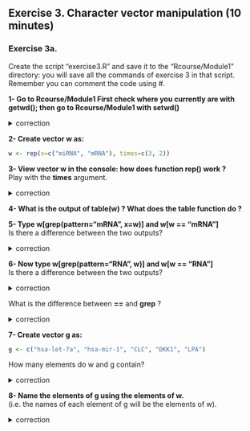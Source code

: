 ## Exercise 3. Character vector manipulation (10 minutes)

### Exercise 3a.

Create the script "exercise3.R" and save it to the "Rcourse/Module1" directory: you will save all the commands of exercise 3 in that script.
<br>Remember you can comment the code using #.

**1- Go to Rcourse/Module1
First check where you currently are with getwd();
then go to Rcourse/Module1 with setwd()**

<details>
<summary>
correction
</summary>

```r
getwd()
setwd("Rcourse/Module1")
setwd("~/Rcourse/Module1")
```

</details>

**2- Create vector w as:**

```r
w <- rep(x=c("miRNA", "mRNA"), times=c(3, 2))
```

**3- View vector w in the console: how does function rep() work ?** 
<br>Play with the **times** argument.

<details>
<summary>
correction
</summary>

```r
rep(x=c("miRNA", "mRNA"), times=c(3, 4))
rep(x=c("miRNA", "mRNA"), times=c(10, 2))
```

</details>

**4- What is the output of table(w) ? What does the table function do ?**

**5- Type w[grep(pattern="mRNA", x=w)] and w[w == "mRNA"]**
<br> Is there a difference between the two outputs?

<details>
<summary>
correction
</summary>

```r
w[grep(pattern="mRNA", w)]
w[w == "mRNA"]
# no difference between the outputs
```

</details>

**6- Now type w[grep(pattern="RNA", w)] and w[w == "RNA"]**
<br> Is there a difference between the two outputs?

<details>
<summary>
correction
</summary>

```r
w[grep(pattern="RNA", w)]
w[w == "RNA"]
# grep outputs 5 values but == outputs none
```

</details>

What is the difference between **==** and **grep** ?


<details>
<summary>
correction
</summary>

>= looks for exact matches.
<br>
grep looks for **patterns**.

</details>


**7- Create vector g as:**

```r
g <- c("hsa-let-7a", "hsa-mir-1", "CLC", "DKK1", "LPA")
```

How many elements do w and g contain?

<details>
<summary>
correction
</summary>

```r
length(w); length(g)
```

</details>

**8- Name the elements of g using the elements of w.**<br> 
(i.e. the names of each element of g will be the elements of w).

<details>
<summary>
correction
</summary>

```r
names(g) <- w
```

</details>
